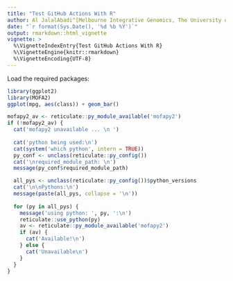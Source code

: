 ```yaml
---
title: "Test GitHub Actions With R"
author: Al JalalAbadi^[Melbourne Integrative Genomics, The University of Melbourne (al.jal.abadi@gmail.com)]
date: "`r format(Sys.Date(), '%d %b %Y')`"
output: rmarkdown::html_vignette
vignette: >
  %\VignetteIndexEntry{Test GitHub Actions With R}
  %\VignetteEngine{knitr::rmarkdown}
  %\VignetteEncoding{UTF-8}
---
```


Load the required packages:

```r
library(ggplot2)
library(MOFA2)
ggplot(mpg, aes(class)) + geom_bar()
```

```r
mofapy2_av <- reticulate::py_module_available('mofapy2')
if (!mofapy2_av) {
  cat('mofapy2 unavailable ... \n ')
  
  cat('python being used:\n')
  cat(system('which python', intern = TRUE))
  py_conf <- unclass(reticulate::py_config()) 
  cat('\nrequired_module_path: \n')
  message(py_conf$required_module_path)

  all_pys <- unclass(reticulate::py_config())$python_versions
  cat('\n\nPythons:\n')
  message(paste(all_pys, collapse = '\n'))
  
  for (py in all_pys) {
    message('using python: ', py, ':\n')
    reticulate::use_python(py)
    av <- reticulate::py_module_available('mofapy2')
    if (av) {
      cat('Available!\n')
    } else {
      cat('Unavailable\n')
    }
  }
}
```
